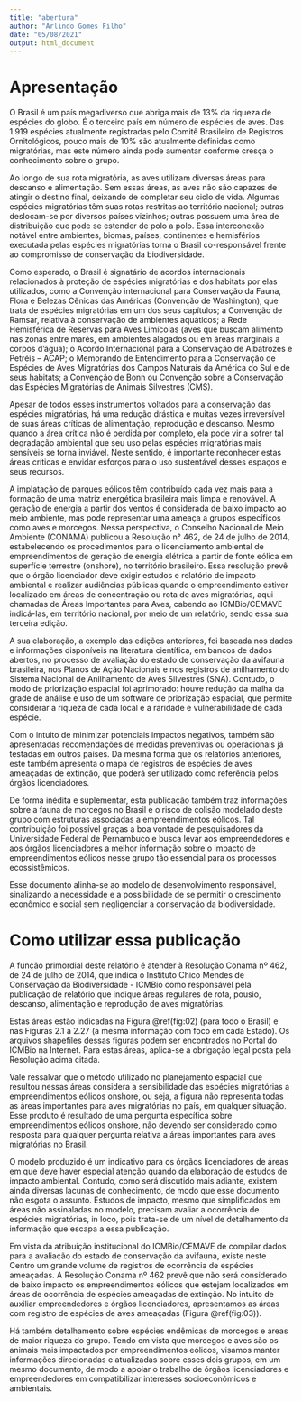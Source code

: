 ```yaml
---
title: "abertura"
author: "Arlindo Gomes Filho"
date: "05/08/2021"
output: html_document
---
```


# Apresentação {- #apresentacao}  

O Brasil é um país megadiverso que abriga mais de 13% da riqueza de espécies do globo. É o terceiro país em número de espécies de aves. Das 1.919 espécies atualmente registradas pelo Comitê Brasileiro de Registros Ornitológicos, pouco mais de 10% são atualmente definidas como migratórias, mas este número ainda pode aumentar conforme cresça o conhecimento sobre o grupo.  

Ao longo de sua rota migratória, as aves utilizam diversas áreas para descanso e alimentação. Sem essas áreas, as aves não são capazes de atingir o destino final, deixando de completar seu ciclo de vida. Algumas espécies migratórias têm suas rotas restritas ao território nacional; outras  deslocam-se por diversos países vizinhos; outras possuem uma área de distribuição que pode se estender de polo a polo. Essa interconexão notável entre ambientes, biomas, países, continentes e hemisférios executada pelas espécies migratórias torna o Brasil co-responsável frente ao compromisso de
conservação da biodiversidade.  

Como esperado, o Brasil é signatário de acordos internacionais relacionados à proteção de espécies migratórias e dos habitats por elas utilizados, como a Convenção internacional para Conservação da Fauna, Flora e Belezas Cênicas das Américas (Convenção de Washington), que trata de espécies migratórias em um dos seus capítulos; a Convenção de Ramsar, relativa à conservação de ambientes aquáticos; a Rede Hemisférica de Reservas para Aves Limícolas (aves que buscam alimento nas zonas entre marés, em ambientes alagados ou em áreas marginais a corpos d’água); o Acordo Internacional para a Conservação de Albatrozes e Petréis – ACAP; o Memorando de Entendimento para a Conservação de Espécies de Aves Migratórias dos Campos Naturais da América do Sul e de seus habitats; a Convenção de Bonn ou Convenção sobre a Conservação das Espécies Migratórias de Animais Silvestres (CMS).  

Apesar de todos esses instrumentos voltados para a conservação das espécies migratórias, há uma redução drástica e muitas vezes irreversível de suas áreas críticas de alimentação, reprodução e descanso. Mesmo quando a área crítica não é perdida por completo, ela pode vir a sofrer tal degradação ambiental que seu uso pelas espécies migratórias mais sensíveis se torna inviável. Neste sentido, é importante reconhecer estas áreas críticas e envidar esforços para o uso sustentável desses espaços e seus recursos.  

A implatação de parques eólicos têm contribuído cada vez mais para a formação de uma matriz energética brasileira mais limpa e renovável. A geração de energia a partir dos ventos é considerada de baixo impacto ao meio ambiente, mas pode representar uma ameaça a grupos específicos como aves e morcegos. Nessa perspectiva, o Conselho Nacional de Meio Ambiente (CONAMA) publicou a Resolução n° 462, de 24 de julho de 2014, estabelecendo os procedimentos para o licenciamento ambiental de empreendimentos de geração de energia elétrica a partir de fonte eólica em superfície terrestre (onshore), no território brasileiro. Essa resolução prevê que o órgão licenciador deve exigir estudos e relatório de impacto ambiental e realizar audiências públicas quando o empreendimento estiver localizado em áreas de concentração ou rota de aves migratórias, aqui chamadas de Áreas Importantes para Aves, cabendo ao ICMBio/CEMAVE indicá-las, em território nacional, por meio de um relatório, sendo essa sua terceira edição.

A sua elaboração, a exemplo das edições anteriores, foi baseada nos dados e informações disponíveis na literatura científica, em bancos de dados abertos, no processo de avaliação do estado de conservação da avifauna brasileira, nos Planos de Ação Nacionais e nos registros de anilhamento do Sistema Nacional de Anilhamento de Aves Silvestres (SNA). Contudo, o modo de priorização espacial foi aprimorado: houve redução da malha da grade de análise e uso de um software de priorização espacial, que permite considerar a riqueza de cada local e a raridade e vulnerabilidade de cada espécie.  

Com o intuito de minimizar potenciais impactos negativos, também são apresentadas recomendações de medidas preventivas ou operacionais já testadas em outros países. Da mesma forma que os relatórios anteriores, este também apresenta o mapa de registros de espécies de aves ameaçadas de extinção, que poderá ser utilizado como referência pelos órgãos licenciadores.  

De forma inédita e suplementar, esta publicação também traz informações sobre a fauna de morcegos no Brasil e o risco de colisão modelado deste grupo com estruturas associadas a empreendimentos eólicos. Tal contribuição foi possível graças a boa vontade de pesquisadores da Universidade Federal de Pernambuco e busca levar aos empreendedores e aos órgãos licenciadores a melhor informação sobre o impacto de empreendimentos eólicos nesse grupo tão essencial para os processos ecossistêmicos.  

Esse documento alinha-se ao modelo de desenvolvimento responsável, sinalizando a necessidade e a possibilidade de se permitir o crescimento econômico e social sem negligenciar a conservação da biodiversidade.

# Como utilizar essa publicação {- #como-utilizar}  

A função primordial deste relatório é atender à Resolução Conama nº 462, de 24 de julho de 2014, que indica o Instituto Chico Mendes de Conservação da Biodiversidade - ICMBio como responsável pela publicação de relatório que indique áreas regulares de rota, pousio, descanso, alimentação e reprodução de aves migratórias.  

Estas áreas estão indicadas na Figura \@ref(fig:02) (para todo o Brasil) e nas Figuras 2.1 a 2.27 (a mesma informação com foco em cada Estado). Os arquivos shapefiles dessas figuras podem ser encontrados no Portal do ICMBio na Internet. Para estas áreas,
aplica-se a obrigação legal posta pela Resolução acima citada.  

Vale ressalvar que o método utilizado no planejamento espacial que resultou nessas áreas considera a sensibilidade das espécies migratórias a empreendimentos eólicos onshore, ou seja, a figura não representa todas as áreas importantes para aves migratórias no país, em qualquer situação. Esse produto é resultado de uma pergunta específica sobre empreendimentos eólicos onshore, não devendo ser considerado como resposta para qualquer pergunta relativa a áreas importantes para aves migratórias no Brasil.  

O modelo produzido é um indicativo para os órgãos licenciadores de áreas em que deve haver especial atenção quando da elaboração de estudos de impacto ambiental. Contudo, como será discutido mais adiante, existem ainda diversas lacunas de conhecimento, de modo que esse documento não esgota o assunto. Estudos de impacto, mesmo que simplificados em áreas não assinaladas no modelo, precisam avaliar a ocorrência de espécies migratórias, in loco, pois trata-se de um nível de detalhamento da informação que escapa a essa publicação.  

Em vista da atribuição institucional do ICMBio/CEMAVE de compilar dados para a avaliação do estado de conservação da avifauna, existe neste Centro um grande volume de registros de ocorrência de espécies ameaçadas. A Resolução Conama nº 462 prevê que não será considerado de baixo impacto os empreendimentos eólicos que estejam localizados em áreas de ocorrência de espécies ameaçadas de extinção. No intuito de auxiliar empreendedores e órgãos licenciadores, apresentamos as áreas com registro de espécies de aves ameaçadas (Figura \@ref(fig:03)).  

Há também detalhamento sobre espécies endêmicas de morcegos e áreas de maior riqueza do grupo. Tendo em vista que morcegos e aves são os animais mais impactados por empreendimentos eólicos, visamos manter informações direcionadas e atualizadas sobre esses dois grupos, em um mesmo documento, de modo a apoiar o trabalho de órgãos licenciadores e empreendedores em compatibilizar interesses socioeconômicos e ambientais.
